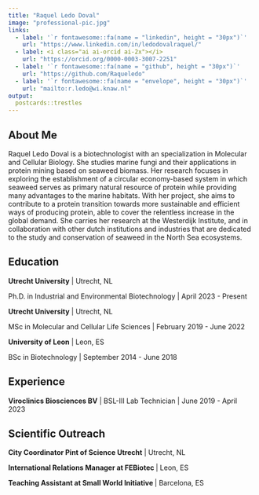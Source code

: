 ---
title: "Raquel Ledo Doval"
image: "professional-pic.jpg"
links:
  - label: '`r fontawesome::fa(name = "linkedin", height = "30px")`'
    url: "https://www.linkedin.com/in/ledodovalraquel/"
  - label: <i class="ai ai-orcid ai-2x"></i>
    url: "https://orcid.org/0000-0003-3007-2251"
  - label: '`r fontawesome::fa(name = "github", height = "30px")`'
    url: "https://github.com/Raqueledo"
  - label: '`r fontawesome::fa(name = "envelope", height = "30px")`'
    url: "mailto:r.ledo@wi.knaw.nl"
output:
  postcards::trestles
---
<!--Academicons Icons-->
<link rel="stylesheet" href="https://cdn.jsdelivr.net/gh/jpswalsh/academicons@1/css/academicons.min.css">
 
## About Me
Raquel Ledo Doval is a biotechnologist with an specialization in Molecular and Cellular Biology. She studies marine fungi and their applications in protein mining based on seaweed biomass. Her research focuses in exploring the establishment of a circular economy-based system in which seaweed serves as primary natural resource of protein while providing many advantages to the marine habitats. With her project, she aims to contribute to a protein transition towards more sustainable and efficient ways of producing protein, able to cover the relentless increase in the global demand. She carries her research at the Westerdijk Institute, and in collaboration with other dutch institutions and industries that are dedicated to the study and conservation of seaweed in the North Sea ecosystems.  

## Education

**Utrecht University** | Utrecht, NL

Ph.D. in Industrial and Environmental Biotechnology | April 2023 - Present

**Utrecht University** | Utrecht, NL

MSc in Molecular and Cellular Life Sciences | February 2019 - June 2022

**University of Leon** | Leon, ES

BSc in Biotechnology | September 2014 - June 2018


## Experience

**Viroclinics Biosciences BV** | BSL-III Lab Technician | June 2019 - April 2023


## Scientific Outreach 

**City Coordinator Pint of Science Utrecht** | Utrecht, NL

**International Relations Manager at FEBiotec ** | Leon, ES

**Teaching Assistant at Small World Initiative ** | Barcelona, ES


